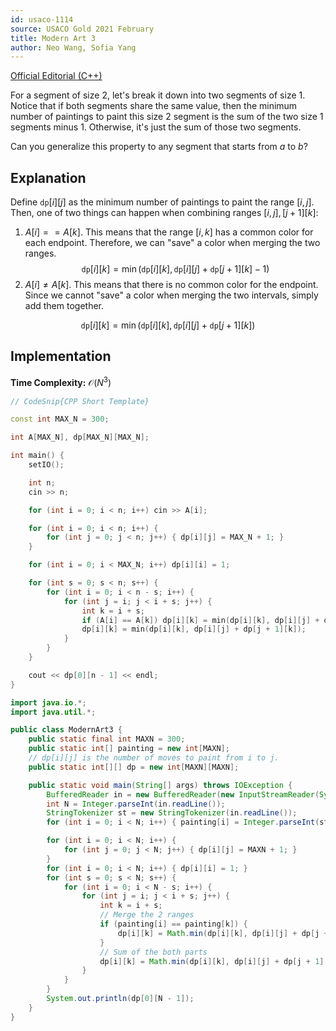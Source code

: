 ```yaml
---
id: usaco-1114
source: USACO Gold 2021 February
title: Modern Art 3
author: Neo Wang, Sofia Yang
---
```


[Official Editorial (C++)](http://www.usaco.org/current/data/sol_prob2_gold_feb21.html)

<Spoiler title="Hint 1">

For a segment of size $2$, let's break it down into two segments of size $1$.
Notice that if both segments share the same value, then the minimum number of paintings to paint this size $2$ segment is the sum of the two size $1$ segments minus $1$.
Otherwise, it's just the sum of those two segments.

</Spoiler>

<Spoiler title="Hint 2">

Can you generalize this property to any segment that starts from $a$ to $b$?

</Spoiler>

<Spoiler title="Solution">

## Explanation

Define $\texttt{dp}[i][j]$ as the minimum number of paintings to paint the range
$[i, j]$. Then, one of two things can happen when combining ranges
$[i, j], [j + 1][k]$:

1. $A[i] == A[k]$. This means that the range $[i, k]$ has a common color for each
   endpoint. Therefore, we can "save" a color when merging the two ranges.
   $$
   \texttt{dp}[i][k] = \min(\texttt{dp}[i][k], \texttt{dp}[i][j] + \texttt{dp}[j + 1][k] - 1)
   $$
2. $A[i] \neq A[k]$. This means that there is no common color for the endpoint.
   Since we cannot "save" a color when merging the two intervals, simply add
   them together.

$$
\texttt{dp}[i][k] = \min(\texttt{dp}[i][k], \texttt{dp}[i][j] + \texttt{dp}[j+1][k])
$$

## Implementation

**Time Complexity:** $\mathcal{O}(N^3)$

<LanguageSection>

<CPPSection>

```cpp
// CodeSnip{CPP Short Template}

const int MAX_N = 300;

int A[MAX_N], dp[MAX_N][MAX_N];

int main() {
	setIO();

	int n;
	cin >> n;

	for (int i = 0; i < n; i++) cin >> A[i];

	for (int i = 0; i < n; i++) {
		for (int j = 0; j < n; j++) { dp[i][j] = MAX_N + 1; }
	}

	for (int i = 0; i < MAX_N; i++) dp[i][i] = 1;

	for (int s = 0; s < n; s++) {
		for (int i = 0; i < n - s; i++) {
			for (int j = i; j < i + s; j++) {
				int k = i + s;
				if (A[i] == A[k]) dp[i][k] = min(dp[i][k], dp[i][j] + dp[j + 1][k] - 1);
				dp[i][k] = min(dp[i][k], dp[i][j] + dp[j + 1][k]);
			}
		}
	}

	cout << dp[0][n - 1] << endl;
}
```

</CPPSection>

<JavaSection>

```java
import java.io.*;
import java.util.*;

public class ModernArt3 {
	public static final int MAXN = 300;
	public static int[] painting = new int[MAXN];
	// dp[i][j] is the number of moves to paint from i to j.
	public static int[][] dp = new int[MAXN][MAXN];

	public static void main(String[] args) throws IOException {
		BufferedReader in = new BufferedReader(new InputStreamReader(System.in));
		int N = Integer.parseInt(in.readLine());
		StringTokenizer st = new StringTokenizer(in.readLine());
		for (int i = 0; i < N; i++) { painting[i] = Integer.parseInt(st.nextToken()); }

		for (int i = 0; i < N; i++) {
			for (int j = 0; j < N; j++) { dp[i][j] = MAXN + 1; }
		}
		for (int i = 0; i < N; i++) { dp[i][i] = 1; }
		for (int s = 0; s < N; s++) {
			for (int i = 0; i < N - s; i++) {
				for (int j = i; j < i + s; j++) {
					int k = i + s;
					// Merge the 2 ranges
					if (painting[i] == painting[k]) {
						dp[i][k] = Math.min(dp[i][k], dp[i][j] + dp[j + 1][k] - 1);
					}
					// Sum of the both parts
					dp[i][k] = Math.min(dp[i][k], dp[i][j] + dp[j + 1][k]);
				}
			}
		}
		System.out.println(dp[0][N - 1]);
	}
}
```
</JavaSection>

</LanguageSection>

</Spoiler>
